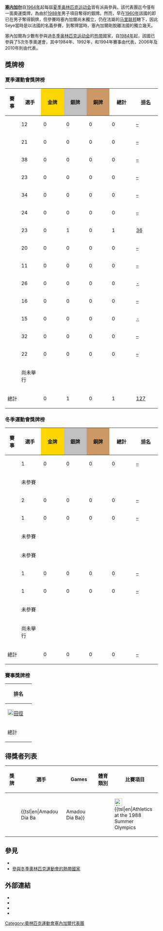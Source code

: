 {{Infobox Country Olympics
| NOC = SEN
| gold = 0
| silver = 1
| bronze = 0
}}
'''[[塞内加尔|塞内加尔]]'''自[[1964年夏季奥林匹克运动会|1964年]]起每屆[[夏季奥林匹克运动会|夏季奥林匹克运动会]]皆有派員參與。該代表團迄今僅有一面奧運獎牌，為由{{tsl|en|Amadou Dia Ba|Amadou Dia Ba}}於[[1988年夏季奥林匹克运动会|1988年]]男子{{tsl|en|Athletics at the 1988 Summer Olympics||400米跨欄}}項目奪得的銀牌。然而，早在[[1960年夏季奥林匹克运动会|1960年]]該國的{{tsl|en|Abdoulaye Seye|Abdoulaye Seye}}即已在男子{{tsl|en|Athletics at the 1960 Summer Olympics||200公尺}}奪得銅牌，但參賽時塞內加爾尚未獨立，仍在法屬的[[马里联邦|马里联邦]]轄下，因此Seye當時是以法國的名義參賽，到奪牌當時，塞內加爾剛脫離法國的獨立幾天。

塞內加爾為少數有參與過[[冬季奥林匹克运动会|冬季奥林匹克运动会]]的[[热带|热带]]國家，自[[1984年冬季奥林匹克运动会|1984年]]起，該國已參與了5次冬季奧運會，其中1984年、1992年，和1994年賽事由{{tsl|en|Lamine Guèye (skier)||Lamine Guèye}}代表，2006年及2010年則由{{tsl|en|Leyti Seck||Leyti Seck}}代表。

==獎牌榜==
{{See also|奥林匹克运动会奖牌统计}}
{{col-begin}}
{{col-2}}

=== 夏季運動會獎牌榜 ===
{| class="wikitable" style="text-align:center; font-size:90%;"
|-
!賽事
!選手
|style="background:gold; width:3.7em; font-weight:bold;"|金牌
|style="background:silver; width:3.7em; font-weight:bold;"|銀牌
|style="background:#cc9966; width:3.7em; font-weight:bold;"|銅牌
!style="width:4em; font-weight:bold;"|總計
!style="width:4em; font-weight:bold;"|[[奧林匹克運動會獎牌榜|排名]]
|-
|align=left| {{GamesName|SOG|1964}} || 12 || 0 || 0 || 0 || 0 || [[1964年夏季奥林匹克运动会奖牌榜|–]]
|-
|align=left| {{GamesName|SOG|1968}} || 21 || 0 || 0 || 0 || 0 || [[1968年夏季奥林匹克运动会奖牌榜|–]]
|-
|align=left| {{GamesName|SOG|1972}} || 38 || 0 || 0 || 0 || 0 || [[1972年夏季奥林匹克运动会奖牌榜|–]]
|-
|align=left| {{GamesName|SOG|1976}} || 23 || 0 || 0 || 0 || 0 || [[1976年夏季奥林匹克运动会奖牌榜|–]]
|-
|align=left| {{GamesName|SOG|1980}} || 34 || 0 || 0 || 0 || 0 || [[1980年夏季奥林匹克运动会奖牌榜|–]]
|-
|align=left| {{GamesName|SOG|1984}} || 24 || 0 || 0 || 0 || 0 || [[1984年夏季奥林匹克运动会奖牌榜|–]]
|-
|align=left| {{GamesName|SOG|1988}} || 23 || 0 || 1 || 0 || 1 || [[1988年夏季奥林匹克运动会奖牌榜|36]]
|-
|align=left| {{GamesName|SOG|1992}} || 20 || 0 || 0 || 0 || 0 || [[1992年夏季奥林匹克运动会奖牌榜|–]]
|-
|align=left| {{GamesName|SOG|1996}} || 11 || 0 || 0 || 0 || 0 || [[1996年夏季奥林匹克运动会奖牌榜|–]]
|-
|align=left| {{GamesName|SOG|2000}} || 26 || 0 || 0 || 0 || 0 || [[2000年夏季奥林匹克运动会奖牌榜|-]]
|-
|align=left| {{GamesName|SOG|2004}} || 16 || 0 || 0 || 0 || 0 || [[2004年夏季奥林匹克运动会奖牌榜|–]]
|-
|align=left| {{GamesName|SOG|2008}} || 15 || 0 || 0 || 0 || 0 || [[2008年夏季奥林匹克运动会奖牌榜|-]]
|-
|align=left| {{GamesName|SOG|2012}} || 32 || 0 || 0 || 0 || 0 || [[2012年夏季奥林匹克运动会奖牌榜|–]]
|-
|align=left| {{GamesName|SOG|2016}} || 22 || 0 || 0 || 0 || 0 || [[2016年夏季奧林匹克運動會獎牌榜|–]]
|-
|align=left| {{GamesName|SOG|2020}} || colspan=6; rowspan=1 | 尚未舉行
|-
!colspan=2| 總計 !! 0 !! 1 !! 0 !! 1 !! [[奥林匹克运动会奖牌统计|127]]
|}

{{col-2}}

=== 冬季運動會獎牌榜 ===
{| class="wikitable" style="text-align:center; font-size:90%;"
|-
!賽事
!選手
|style="background:gold; width:3.7em; font-weight:bold;"|金牌
|style="background:silver; width:3.7em; font-weight:bold;"|銀牌
|style="background:#cc9966; width:3.7em; font-weight:bold;"|銅牌
!style="width:4em; font-weight:bold;"|總計
!style="width:4em; font-weight:bold;"|[[奧林匹克運動會獎牌榜|排名]]
|-
|align=left| {{GamesName|WOG|1984}} || 1 || 0 || 0 || 0 || 0 || [[1984年冬季奥林匹克运动会奖牌榜|–]]
|-
|align=left| {{GamesName|WOG|1988}} || colspan=6; rowspan=1 | 未參賽
|-
|align=left| {{GamesName|WOG|1992}} || 2 || 0 || 0 || 0 || 0 || [[1992年冬季奥林匹克运动会奖牌榜|–]]
|-
|align=left| {{GamesName|WOG|1994}} || 1 || 0 || 0 || 0 || 0 || [[1994年冬季奥林匹克运动会奖牌榜|–]]
|-
|align=left| {{GamesName|WOG|1998}} || colspan=6; rowspan=1 | 未參賽
|-
|align=left| {{GamesName|WOG|2002}} || colspan=6; rowspan=1 | 未參賽
|-
|align=left| {{GamesName|WOG|2006}} || 1 || 0 || 0 || 0 || 0 || [[2006年冬季奥林匹克运动会奖牌榜|–]]
|-
|align=left| {{GamesName|WOG|2010}} || 1 || 0 || 0 || 0 || 0 || [[2010年冬季奥林匹克运动会奖牌榜|–]]
|-
|align=left| {{GamesName|WOG|2014}} || colspan=6; rowspan=1 | 未參賽
|-
|align=left| {{GamesName|WOG|2018}}  || colspan=6; rowspan=1 | 尚未舉行 
|-
!colspan=2| 總計 !! 0 !! 0 !! 0 !! 0 !! [[奥林匹克运动会奖牌统计|–]]
|}
{{col-end}}

=== 賽事獎牌榜 ===
{| {{MedalTable|type=運動}}
!style="width:4.5em; font-weight:bold;"|排名
|-
|align=left| [[File:Athletics_pictogram.svg|20px]][[夏季奧林匹克運動會田徑比賽|田徑]]|| 0 || 1 || 0 || 1|| [[夏季奥林匹克运动会田径比赛|84]]
|-
! 總計 || 0 || 1 || 0 || 1!! [[奥林匹克运动会奖牌统计|127]]
|}

== 得獎者列表 ==
{| class="wikitable"
|-
!style="width:6em"| 獎牌
!style="width:12em"| 選手
!style="width:12em"| Games
!style="width:12em"| 體育類別
!style="width:12em"| 比賽項目
|-
| {{silver medal}} || {{tsl|en|Amadou Dia Ba||Amadou Dia Ba}} || {{GamesName|SOG|1988}} || [[Image:Athletics_pictogram.svg|25px]] {{tsl|en|Athletics at the 1988 Summer Olympics||田徑}} || {{tsl|en|Athletics at the 1988 Summer Olympics - Men's 400 metre hurdles||男子400米跨欄}}
|}

== 參見 ==
* {{tsl|en|Senegal at the Paralympics||Senegal at the Paralympics}}
* [[參與冬季奧林匹克運動會的熱帶國家|參與冬季奧林匹克運動會的熱帶國家]]

== 外部連結 ==
* {{cite web |title=Senegal |publisher=International Olympic Committee |url=http://www.olympic.org/senegal |access-date=2017-03-27 |archive-date=2017-07-18 |archive-url=https://web.archive.org/web/20170718060408/http://www.olympic.org/senegal |dead-url=no }}
* {{IOC medals|NOC=SEN}}
* {{cite web |title=Olympic Medal Winners |publisher=International Olympic Committee |url=http://www.olympic.org/athletes?search=1&countryname=senegal |access-date=2017-03-27 |archive-date=2020-11-28 |archive-url=https://web.archive.org/web/20201128175536/https://www.olympic.org/athletes?search=1&countryname=senegal |dead-url=no }}
* {{cite web |title=Senegal |publisher=Sports-Reference.com |url=http://www.sports-reference.com/olympics/countries/SEN |access-date=2017-03-27 |archive-url=https://web.archive.org/web/20160711101723/http://www.sports-reference.com/olympics/countries/SEN/ |archive-date=2016-07-11 |dead-url=yes }}

{{Nations at the Olympics}}

{{DEFAULTSORT:Senegal At The Olympics}}
[[Category:奧林匹克運動會塞內加爾代表團|Category:奧林匹克運動會塞內加爾代表團]]